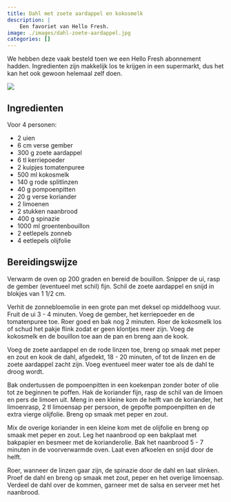 ```yaml
---
title: Dahl met zoete aardappel en kokosmelk
description: |
    Een favoriet van Hello Fresh.
image: ./images/dahl-zoete-aardappel.jpg
categories: []
---
```


:::{.grid}
:::{.g-col-8}
We hebben deze vaak besteld toen we een Hello Fresh abonnement hadden. Ingredienten zijn makkelijk los te krijgen in een supermarkt, dus het kan het ook gewoon helemaal zelf doen.

:::
:::{.g-col-4}
![](./images/dahl-zoete-aardappel.jpg)
:::
:::

## Ingredienten
Voor 4 personen:

- 2 uien
- 6 cm verse gember
- 300 g zoete aardappel
- 6 tl kerriepoeder
- 2 kuipjes tomatenpuree
- 500 ml kokosmelk
- 140 g rode splitlinzen
- 40 g pompoenpitten
- 20 g verse koriander
- 2 limoenen
- 2 stukken naanbrood
- 400 g spinazie
- 1000 ml groentenbouillon
- 2 eetlepels zonneb
- 4 eetlepels olijfolie

## Bereidingswijze
Verwarm de oven op 200 graden en bereid de bouillon. Snipper de ui, rasp de gember (eventueel met schil) fijn. Schil de zoete aardappel en snijd in blokjes van 1 1/2 cm.

Verhit de zonnebloemolie in een grote pan met deksel op middelhoog vuur. Fruit de ui 3 - 4 minuten. Voeg de gember, het kerriepoeder en de tomatenpuree toe. Roer goed en bak nog 2 minuten. Roer de kokosmelk los of schud het pakje flink zodat er geen klontjes meer zijn. Voeg de kokosmelk en de bouillon toe aan de pan en breng aan de kook.

Voeg de zoete aardappel en de rode linzen toe, breng op smaak met peper en zout en kook de dahl, afgedekt, 18 - 20 minuten, of tot de linzen en de zoete aardappel zacht zijn. Voeg eventueel meer water toe als de dahl te droog wordt.

Bak ondertussen de pompoenpitten in een koekenpan zonder boter of olie tot ze beginnen te poffen. Hak de koriander fijn, rasp de schil van de limoen en pers de limoen uit. Meng in een kleine kom de helft van de koriander, het limoenrasp, 2 tl limoensap per persoon, de gepofte pompoenpitten en de extra vierge olijfolie. Breng op smaak met peper en zout.

Mix de overige koriander in een kleine kom met de olijfolie en breng op smaak met peper en zout. Leg het naanbrood op een bakplaat met bakpapier en besmeer met de korianderolie. Bak het naanbrood 5 - 7 minuten in de voorverwarmde oven. Laat even afkoelen en snijd door de helft.

Roer, wanneer de linzen gaar zijn, de spinazie door de dahl en laat slinken. Proef de dahl en breng op smaak met zout, peper en het overige limoensap. Verdeel de dahl over de kommen, garneer met de salsa en serveer met het naanbrood.